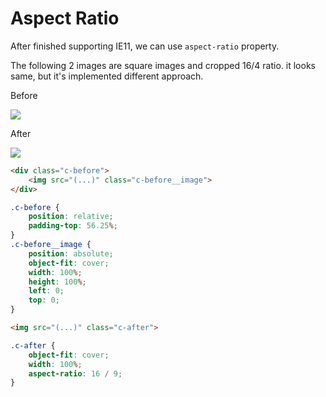 
# Aspect Ratio

After finished supporting IE11, we can use `aspect-ratio` property.

The following 2 images are square images and cropped 16/4 ratio. it looks same, but it's implemented different approach.

<div className={styles.wrap}>
    <div className={styles.wrap__item}>
        <p className={styles.wrap__label}>Before</p>
        <div className={styles.before}>
            <img src="https://via.placeholder.com/640" className={styles.before__image} />
        </div>
    </div>
    <div className={styles.wrap__item}>
        <p className={styles.wrap__label}>After</p>
        <img src="https://via.placeholder.com/640" className={styles.after} />
    </div>
</div>

<Tabs>
<TabItem value="before" label="Before">

```html
<div class="c-before">
    <img src="(...)" class="c-before__image">
</div>
```

```scss
.c-before {
    position: relative;
    padding-top: 56.25%;
}
.c-before__image {
    position: absolute;
    object-fit: cover;
    width: 100%;
    height: 100%;
    left: 0;
    top: 0;
}
```

</TabItem>
<TabItem value="after" label="After">

```html
<img src="(...)" class="c-after">
```

```scss
.c-after {
    object-fit: cover;
    width: 100%;
    aspect-ratio: 16 / 9;
}
```

</TabItem>
</Tabs>